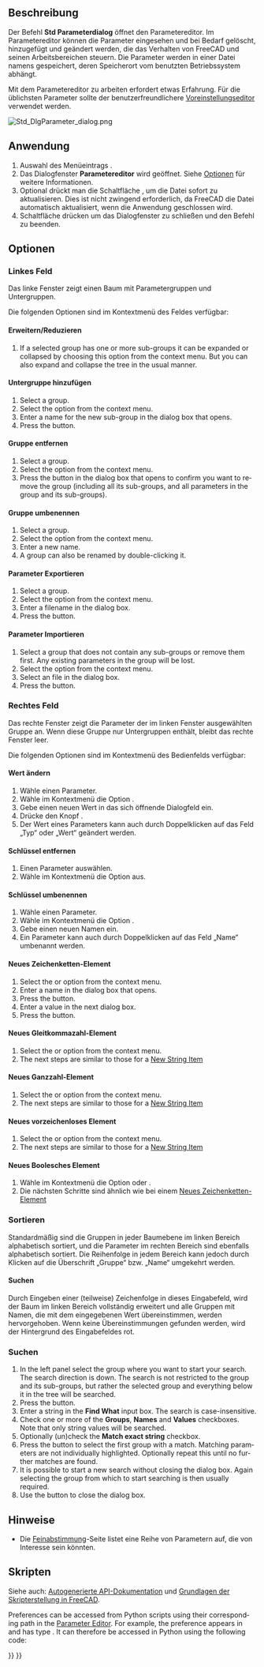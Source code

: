<languages/>

{{Docnav/de
|[[Std_ProjectUtil/de|ProjektHilfsprogramm]]
|[[Std_DlgCustomize/de|DlgAnpassen]]
|[[Std_Tools_Menu/de|Std Menü Werkzeug]]
|IconL=Std_ProjectUtil.svg
|IconR=Std_DlgCustomize.svg
|IconC=Freecad.svg
}}

{{GuiCommand/de
|Name=Std DlgParameter
|Name/de=Std Parameterdialog
|MenuLocation=Werkzeuge → Parameter bearbeiten...
|Workbenches=Alle
|SeeAlso=[[Preferences_Editor/de|Voreinstellungseditor]]
}}

<span id="Description"></span>
==Beschreibung==

Der Befehl '''Std Parameterdialog''' öffnet den Parametereditor. Im Parametereditor können die Parameter eingesehen und bei Bedarf gelöscht, hinzugefügt und geändert werden, die das Verhalten von FreeCAD und seinen Arbeitsbereichen steuern. Die Parameter werden in einer Datei namens {{FileName|user.cfg}} gespeichert, deren Speicherort vom benutzten Betriebssystem abhängt.

Mit dem Parametereditor zu arbeiten erfordert etwas Erfahrung. Für die üblichsten Parameter sollte der benutzerfreundlichere [[Preferences_Editor/de|Voreinstellungseditor]] verwendet werden.

[[Image:Std_DlgParameter_dialog.png]]
{{Caption|Das Dialogfenster des Parametereditors}}

<span id="Usage"></span>
==Anwendung==

# Auswahl des Menüeintrags {{MenuCommand|Werkzeuge → [[Image:Std_DlgParameter.svg|16px]] Parameter bearbeiten...}}.
# Das Dialogfenster '''Parametereditor''' wird geöffnet. Siehe [[#Optionen|Optionen]] für weitere Informationen.
# Optional drückt man die Schaltfläche {{Button|Speichern}}, um die Datei {{FileName|user.cfg}} sofort zu aktualisieren. Dies ist nicht zwingend erforderlich, da FreeCAD die Datei automatisch aktualisiert, wenn die Anwendung geschlossen wird.
# Schaltfläche {{Button|Schließen}} drücken um das Dialogfenster zu schließen und den Befehl zu beenden.

<span id="Options"></span>
==Optionen==

<span id="Left_panel"></span>
===Linkes Feld===

Das linke Fenster zeigt einen Baum mit Parametergruppen und Untergruppen.

Die folgenden Optionen sind im Kontextmenü des Feldes verfügbar:

<span id="Expand/Collapse"></span>
====Erweitern/Reduzieren====

<div lang="en" dir="ltr" class="mw-content-ltr">
# If a selected group has one or more sub-groups it can be expanded or collapsed by choosing this option from the context menu. But you can also expand and collapse the tree in the usual manner.
</div>

<span id="Add_Sub-Group"></span>
====Untergruppe hinzufügen====

<div lang="en" dir="ltr" class="mw-content-ltr">
# Select a group.
# Select the {{MenuCommand|Add Sub-Group}} option from the context menu.
# Enter a name for the new sub-group in the dialog box that opens.
# Press the {{Button|OK}} button.
</div>

<span id="Remove_Group"></span>
====Gruppe entfernen====

<div lang="en" dir="ltr" class="mw-content-ltr">
# Select a group.
# Select the {{MenuCommand|Remove Group}} option from the context menu.
# Press the {{Button|Yes}} button in the dialog box that opens to confirm you want to remove the group (including all its sub-groups, and all parameters in the group and its sub-groups).
</div>

<span id="Rename_Group"></span>
====Gruppe umbenennen====

<div lang="en" dir="ltr" class="mw-content-ltr">
# Select a group.
# Select the {{MenuCommand|Rename Group}} option from the context menu.
# Enter a new name.
# A group can also be renamed by double-clicking it.
</div>

<span id="Export_Parameter"></span>
====Parameter Exportieren====

<div lang="en" dir="ltr" class="mw-content-ltr">
# Select a group.
# Select the {{MenuCommand|Export Parameter}} option from the context menu.
# Enter a filename in the dialog box.
# Press the {{Button|Save}} button.
</div>

<span id="Import_Parameter"></span>
====Parameter Importieren====

<div lang="en" dir="ltr" class="mw-content-ltr">
# Select a group that does not contain any sub-groups or remove them first. Any existing parameters in the group will be lost.
# Select the {{MenuCommand|Import Parameter}} option from the context menu.
# Select an {{FileName|*.FCParam}} file in the dialog box.
# Press the {{Button|Open}} button.
</div>

<span id="Right_panel"></span>
===Rechtes Feld===

Das rechte Fenster zeigt die Parameter der im linken Fenster ausgewählten Gruppe an. Wenn diese Gruppe nur Untergruppen enthält, bleibt das rechte Fenster leer.

Die folgenden Optionen sind im Kontextmenü des Bedienfelds verfügbar:

<span id="Change_Value"></span>
====Wert ändern====

# Wähle einen Parameter.
# Wähle im Kontextmenü die Option {{MenuCommand|Wert ändern}}.
# Gebe einen neuen Wert in das sich öffnende Dialogfeld ein.
# Drücke den Knopf {{Button|OK}}.
# Der Wert eines Parameters kann auch durch Doppelklicken auf das Feld „Typ“ oder „Wert“ geändert werden.

<span id="Remove_Key"></span>
====Schlüssel entfernen====

# Einen Parameter auswählen.
# Wähle im Kontextmenü die Option {{MenuCommand|Schlüssel entfernen}} aus.

<span id="Rename_Key"></span>
====Schlüssel umbenennen====

# Wähle einen Parameter.
# Wähle im Kontextmenü die Option {{MenuCommand|Schlüssel umbenenne}}.
# Gebe einen neuen Namen ein.
# Ein Parameter kann auch durch Doppelklicken auf das Feld „Name“ umbenannt werden.

<span id="New_String_Item"></span>
====Neues Zeichenketten-Element====

<div lang="en" dir="ltr" class="mw-content-ltr">
# Select the {{MenuCommand|New String Item}} or {{MenuCommand|New → New String Item}} option from the context menu.
# Enter a name in the dialog box that opens.
# Press the {{Button|OK}} button.
# Enter a value in the next dialog box.
# Press the {{Button|OK}} button.
</div>

<span id="New_Float_Item"></span>
====Neues Gleitkommazahl-Element====

<div lang="en" dir="ltr" class="mw-content-ltr">
# Select the {{MenuCommand|New Float Item}} or {{MenuCommand|New → New Float Item}} option from the context menu.
# The next steps are similar to those for a [[#New_String_Item|New String Item]]
</div>

<span id="New_Integer_Item"></span>
====Neues Ganzzahl-Element====

<div lang="en" dir="ltr" class="mw-content-ltr">
# Select the {{MenuCommand|New Integer Item}} or {{MenuCommand|New → New Integer Item}} option from the context menu.
# The next steps are similar to those for a [[#New_String_Item|New String Item]]
</div>

<span id="New_Unsigned_Item"></span>
====Neues vorzeichenloses Element====

<div lang="en" dir="ltr" class="mw-content-ltr">
# Select the {{MenuCommand|New Unsigned Item}} or {{MenuCommand|New → New Unsigned Item}} option from the context menu.
# The next steps are similar to those for a [[#New_String_Item|New String Item]]
</div>

<span id="New_Boolean_Item"></span>
====Neues Boolesches Element====

# Wähle im Kontextmenü die Option {{MenuCommand|Neues Boolesches Element}} oder {{MenuCommand|Neu → Neues Boolesches Element}}.
# Die nächsten Schritte sind ähnlich wie bei einem [[#New_String_Item|Neues Zeichenketten-Element]]

<span id="Sorting"></span>
===Sortieren===

Standardmäßig sind die Gruppen in jeder Baumebene im linken Bereich alphabetisch sortiert, und die Parameter im rechten Bereich sind ebenfalls alphabetisch sortiert. Die Reihenfolge in jedem Bereich kann jedoch durch Klicken auf die Überschrift „Gruppe“ bzw. „Name“ umgekehrt werden.

<span id="Search"></span>
====Suchen====

Durch Eingeben einer (teilweise) Zeichenfolge in dieses Eingabefeld, wird der Baum im linken Bereich vollständig erweitert und alle Gruppen mit Namen, die mit dem eingegebenen Wert übereinstimmen, werden hervorgehoben. Wenn keine Übereinstimmungen gefunden werden, wird der Hintergrund des Eingabefeldes rot.

<span id="Find"></span>
===Suchen===

<div lang="en" dir="ltr" class="mw-content-ltr">
# In the left panel select the group where you want to start your search. The search direction is down. The search is not restricted to the group and its sub-groups, but rather the selected group and everything below it in the tree will be searched.
# Press the {{Button|Find}} button.
# Enter a string in the '''Find What''' input box. The search is case-insensitive.
# Check one or more of the '''Groups''', '''Names''' and '''Values''' checkboxes. Note that only string values will be searched.
# Optionally (un)check the '''Match exact string''' checkbox.
# Press the {{Button|Find Next}} button to select the first group with a match. Matching parameters are not individually highlighted. Optionally repeat this until no further matches are found.
# It is possible to start a new search without closing the dialog box. Again selecting the group from which to start searching is then usually required.
# Use the {{Button|Cancel}} button to close the dialog box.
</div>

<span id="Notes"></span>
==Hinweise==

* Die [[Fine-tuning/de| Feinabstimmung]]-Seite listet eine Reihe von Parametern auf, die von Interesse sein könnten.

<span id="Scripting"></span>
==Skripten==

Siehe auch: [https://freecad.github.io/SourceDoc/ Autogenerierte API-Dokumentation] und [[FreeCAD_Scripting_Basics/de|Grundlagen der Skripterstellung in FreeCAD]].

<div lang="en" dir="ltr" class="mw-content-ltr">
Preferences can be accessed from Python scripts using their corresponding path in the [[Std_DlgParameter|Parameter Editor]]. For example, the {{MenuCommand|Edit → Preferences → Import-Export → DXF → Import Settings → Join geometry}} preference appears in {{MenuCommand|Tools → Edit parameters → BaseApp → Preferences → Mod → Draft → dxfCreatePart}} and has type {{incode|Boolean}}. It can therefore be accessed in Python using the following code:
</div>

{{Code|code=
# get:
App.ParamGet("User parameter:BaseApp/Preferences/Mod/Draft").GetBool("dxfCreatePart")
# set:
App.ParamGet("User parameter:BaseApp/Preferences/Mod/Draft").SetBool("dxfCreatePart", True)
}}


{{Docnav/de
|[[Std_ProjectUtil/de|ProjektHilfsprogramm]]
|[[Std_DlgCustomize/de|DlgAnpassen]]
|[[Std_Tools_Menu/de|Std Menü Werkzeug]]
|IconL=Std_ProjectUtil.svg
|IconR=Std_DlgCustomize.svg
|IconC=Freecad.svg
}}

{{Std_Base_navi{{#translation:}}}}
{{Userdocnavi{{#translation:}}}}